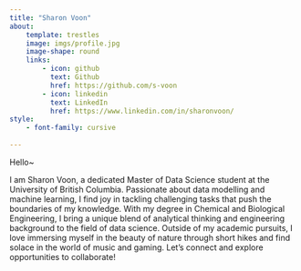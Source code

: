 ```yaml
---
title: "Sharon Voon"
about:
    template: trestles
    image: imgs/profile.jpg
    image-shape: round
    links:
        - icon: github
          text: Github
          href: https://github.com/s-voon
        - icon: linkedin
          text: LinkedIn
          href: https://www.linkedin.com/in/sharonvoon/
style:
    - font-family: cursive
    
---
```


Hello~ 

I am Sharon Voon, a dedicated Master of Data Science student at the University of British Columbia. Passionate about data modelling and machine learning, I find joy in tackling challenging tasks that push the boundaries of my knowledge. With my degree in Chemical and Biological Engineering, I bring a unique blend of analytical thinking and engineering background to the field of data science. Outside of my academic pursuits, I love immersing myself in the beauty of nature through short hikes and find solace in the world of music and gaming. Let's connect and explore opportunities to collaborate! 